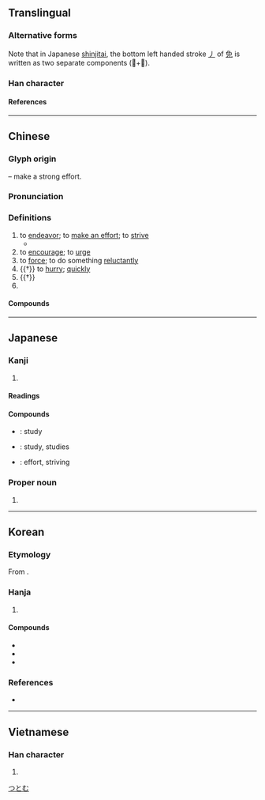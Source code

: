 {{character info}}
{{character info|0xFA33}}
{{character info|0x2F826}}
==Translingual==
{{ja-forms|勉|勉|勉}}

===Alternative forms===
Note that in Japanese [[shinjitai]], the bottom left handed stroke [[㇓]] of [[免]] is written as two separate components (𫩏+儿).

===Han character===
{{Han char|rn=19|rad=力|as=07|asj=08|sn=9|snj=10|four=24212|canj=NUKS|ids=⿺免力}}

====References====
{{Han ref|kx=0147.370|dkj=02384|dj=0333.020|hdz=10372.030|uh=52C9}}
{{Han ref|uh=FA33}}
{{Han ref|uh=2F826}}

----

==Chinese==
{{zh-forms}}

===Glyph origin===
{{Han etym}}
{{Han compound|免|力|t2=strong|ls=psc|c1=p|c2=s}} – make a strong effort.

===Pronunciation===
{{zh-pron
|m=miǎn
|c=min5
|mn=bián
|mn-t=miang2/miêng2
|mn-t_note=miang2 - Shantou; miêng2 - Chaozhou
|mc=y
|oc=y
|cat=v
}}

===Definitions===
{{zh-hanzi}}

# to [[endeavor]]; to [[make an effort]]; to [[strive]]
#* {{zh-x|公子 勉-之 矣！老臣 不能 從。|'''Strive''', my prince! Your old servant is unable to help.|ref=Shiji}}
# to [[encourage]]; to [[urge]]
# to [[force]]; to do something [[reluctant]]ly
# {{†}} to [[hurry]]; [[quickly]]
# {{†}} {{zh-alt-form|娩|to [[give birth]] to a [[child]]}}
# {{surname|zh}}

====Compounds====
{{zh-der|勉力|勉勵|勉強|勉為其難|勤勉|互勉|慰勉|強勉|勉思|奮勉|困知勉行|嘉勉|勸勉|勉生|僶勉|戒勉|獎勉|淬勉|勗勉|期勉|訓勉|黽勉|自勉}}

----

==Japanese==
{{ja-kanji forms|&#64051;|c=y}}

===Kanji===
{{ja-kanji|grade=3|rs=力07|kyu=&#64051;}}

# {{rfdef|ja}}

====Readings====
{{ja-readings
|goon=めん
|kanon=べん
|kun=つと-める, はげ-ます, やつ, ひこ
}}

====Compounds====
* {{ja-r|勉%学|べん%がく}}: study
* {{ja-r|勉%強|べん%きょう}}: study, studies
* {{ja-r|勉%励|べん%れい}}: effort, striving

===Proper noun===
{{ja-pos|proper|つとむ}}

# {{given name|ja|male}}

[[Category:Japanese male given names|つとむ]]

----

==Korean==

===Etymology===
From {{der|ko|ltc|-}} {{ltc-l|勉|id=1}}.

===Hanja===
{{ko-hanja-search}}
{{ko-hanja|힘쓰다|힘쓸|면}}

# {{hanja form of|면|[[strive]]; [[make]] an [[effort]]}}

====Compounds====
{{der-top3|Compounds}}
* {{ko-l|근면|勤勉}}
* {{ko-l|면학|勉學}}
* {{ko-l|권면|勸勉}}
{{der-bottom}}

===References===
* {{R:hanjadoc|877}}

----

==Vietnamese==

===Han character===
{{vi-readings|reading=[[miễn]], [[mến]], [[mễn]], [[mịn]]|rs=力07}}

# {{rfdef|vi|sort=力07}}